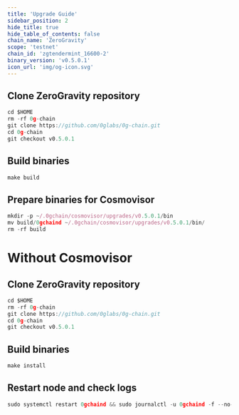 ```yaml
---
title: 'Upgrade Guide'
sidebar_position: 2
hide_title: true
hide_table_of_contents: false
chain_name: 'ZeroGravity'
scope: 'testnet'
chain_id: 'zgtendermint_16600-2'
binary_version: 'v0.5.0.1'
icon_url: 'img/og-icon.svg'
---
```



<PageTitle
  iconUrl="img/og-icon.svg"
  title="ZeroGravity Upgrade Guide"
  chainId="zgtendermint_16600-2"
  version="v0.5.0.1"
/>

## Clone ZeroGravity repository

```js
cd $HOME
rm -rf 0g-chain
git clone https://github.com/0glabs/0g-chain.git
cd 0g-chain
git checkout v0.5.0.1
```

## Build binaries

```js
make build
```

## Prepare binaries for Cosmovisor

```js
mkdir -p ~/.0gchain/cosmovisor/upgrades/v0.5.0.1/bin
mv build/0gchaind ~/.0gchain/cosmovisor/upgrades/v0.5.0.1/bin/
rm -rf build
```

# Without Cosmovisor

## Clone ZeroGravity repository

```js
cd $HOME
rm -rf 0g-chain
git clone https://github.com/0glabs/0g-chain.git
cd 0g-chain
git checkout v0.5.0.1
```

## Build binaries

```js
make install
```

## Restart node and check logs

```js
sudo systemctl restart 0gchaind && sudo journalctl -u 0gchaind -f --no-hostname -o cat
```
